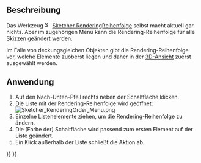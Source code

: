 <languages/>

{{Docnav/de
|[[Sketcher_Snap/de|Einrasten]]
|[[Sketcher_StopOperation/de|VorgangBeenden]]
|[[Sketcher_Workbench/de|Sketcher]]
|IconL=Sketcher_Snap.svg
|IconR=Sketcher_StopOperation.svg
|IconC=Workbench_Sketcher.svg
}}

{{GuiCommand/de
|Name=Sketcher RenderingOrder
|Name/de=Sketcher RenderingReihenfolge
|Workbenches=[[Sketcher_Workbench/de|Sketcher]]
|Version=0.21
}}

<span id="Description"></span>
==Beschreibung==

Das Werkzeug [[Image:Sketcher_RenderingOrder.svg|16px]] [[Sketcher_RenderingOrder/de|Sketcher RenderingReihenfolge]] selbst macht aktuell gar nichts. Aber im zugehörigen Menü kann die Rendering-Reihenfolge für alle Skizzen geändert werden.

Im Falle von deckungsgleichen Objekten gibt die Rendering-Reihenfolge vor, welche Elemente zuoberst liegen und daher in der [[3D_view/de|3D-Ansicht]] zuerst ausgewählt werden.

<span id="Usage"></span>
==Anwendung==

# Auf den Nach-Unten-Pfeil rechts neben der Schaltfläche {{Button|[[Image:Sketcher_RenderingOrder.svg|16px]] [[Sketcher_RenderingOrder/de|Rendering-Reihenfolge konfigurieren]]}} klicken.
# Die Liste mit der Rendering-Reihenfolge wird geöffnet:<br>[[File:Sketcher_RenderingOrder_Menu.png]]
# Einzelne Listenelemente ziehen, um die Rendering-Reihenfolge zu ändern.
# Die (Farbe der) Schaltfläche wird passend zum ersten Element auf der Liste geändert.
# Ein Klick außerhalb der Liste schließt die Aktion ab.


{{Docnav/de
|[[Sketcher_Snap/de|Einrasten]]
|[[Sketcher_StopOperation/de|VorgangBeenden]]
|[[Sketcher_Workbench/de|Sketcher]]
|IconL=Sketcher_Snap.svg
|IconR=Sketcher_StopOperation.svg
|IconC=Workbench_Sketcher.svg
}}

{{Sketcher_Tools_navi{{#translation:}}}}
{{Userdocnavi{{#translation:}}}}
